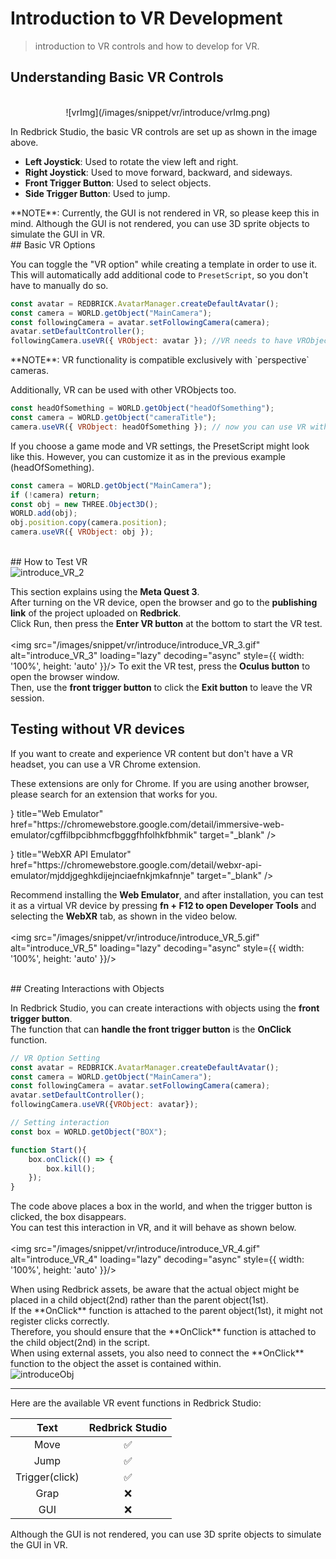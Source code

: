 
# Introduction to VR Development

> introduction to VR controls and how to develop for VR.

## Understanding Basic VR Controls
<br />
<center>![vrImg](/images/snippet/vr/introduce/vrImg.png) </center>

In Redbrick Studio, the basic VR controls are set up as shown in the image above. <br />
- **Left Joystick**: Used to rotate the view left and right. <br />
- **Right Joystick**: Used to move forward, backward, and sideways. <br />
- **Front Trigger Button**: Used to select objects. <br />
- **Side Trigger Button**: Used to jump. <br />

<Callout type="warning" emoji="⚠️">
  **NOTE**: Currently, the GUI is not rendered in VR, so please keep this in mind. 
</Callout>

<Callout type="info" emoji="ℹ️">
  Although the GUI is not rendered, you can use 3D sprite objects to simulate the GUI in VR.
</Callout>

<br />
## Basic VR Options

You can toggle the "VR option" while creating a template in order to use it. This will automatically add additional code to `PresetScript`, so you don't have to manually do so.

```js showLineNumbers copy filename="PresetScript"
const avatar = REDBRICK.AvatarManager.createDefaultAvatar();
const camera = WORLD.getObject("MainCamera");
const followingCamera = avatar.setFollowingCamera(camera);
avatar.setDefaultController();
followingCamera.useVR({ VRObject: avatar }); //VR needs to have VRObject
```

<Callout type="warning" emoji="⚠️">
  **NOTE**: VR functionality is compatible exclusively with `perspective`
  cameras.
</Callout>

Additionally, VR can be used with other VRObjects too.

```js showLineNumbers copy filename="VRObject" {3}
const headOfSomething = WORLD.getObject("headOfSomething");
const camera = WORLD.getObject("cameraTitle");
camera.useVR({ VRObject: headOfSomething }); // now you can use VR without an avatar
```

If you choose a game mode and VR settings, the PresetScript might look like this. However, you can customize it as in the previous example (headOfSomething).

```js showLineNumbers copy filename="VR GAME PresetScript"
const camera = WORLD.getObject("MainCamera");
if (!camera) return;
const obj = new THREE.Object3D();
WORLD.add(obj);
obj.position.copy(camera.position);
camera.useVR({ VRObject: obj });
```

<br />
## How to Test VR
<br />
<img src="/images/snippet/vr/introduce/introduce_VR_2.gif" alt="introduce_VR_2" loading="lazy" decoding="async" style={{ width: '100%', height: 'auto' }}/>

This section explains using the **Meta Quest 3**.  <br />
After turning on the VR device, open the browser and go to the **publishing link** of the project uploaded on **Redbrick**. <br />
Click Run, then press the **Enter VR button** at the bottom to start the VR test. <br />
<br />
<img src="/images/snippet/vr/introduce/introduce_VR_3.gif" alt="introduce_VR_3" loading="lazy" decoding="async" style={{ width: '100%', height: 'auto' }}/>
To exit the VR test, press the **Oculus button** to open the browser window. <br /> 
Then, use the **front trigger button** to click the **Exit button** to leave the VR session. <br />

## Testing without VR devices

If you want to create and experience VR content but don't have a VR headset, you can use a VR Chrome extension.

<Callout type="warning">
  These extensions are only for Chrome. If you are using another browser, please
  search for an extension that works for you.
</Callout>

<Cards>
  <Cards.Card
    icon={
      <svg width="800px" height="800px" viewBox="0 -30.37 124.549 124.549" xmlns="http://www.w3.org/2000/svg">

<g transform="translate(-546.225 -61.849)">

<path
  d="M555.207,75.414v43.981a2.341,2.341,0,0,0,2.136,2.331l27.279,2.387A10.142,10.142,0,0,0,592.858,121l10.31-10.852a7.355,7.355,0,0,1,10.664,0L624.142,121a10.142,10.142,0,0,0,8.236,3.118l27.279-2.387a2.341,2.341,0,0,0,2.136-2.331V75.414a2.34,2.34,0,0,0-2.34-2.34H557.547A2.34,2.34,0,0,0,555.207,75.414Z"
  fill="none"
  stroke="#ff0000"
  stroke-linecap="round"
  stroke-linejoin="round"
  strokeWidth="3"
/>

<path
  d="M661.793,74.487l-1.914-10.658a.584.584,0,0,0-.575-.48H557.7a.584.584,0,0,0-.575.48l-1.914,10.658"
  fill="none"
  stroke="#ff0000"
  stroke-linecap="round"
  stroke-linejoin="round"
  strokeWidth="3"
/>

<circle
  cx="9.872"
  cy="9.872"
  r="9.872"
  transform="translate(567.818 105.37) rotate(-80.754)"
  fill="none"
  stroke="#ff0000"
  stroke-linecap="round"
  stroke-linejoin="round"
  strokeWidth="3"
/>

<circle
  cx="9.872"
  cy="9.872"
  r="9.872"
  transform="translate(626.522 105.37) rotate(-80.754)"
  fill="none"
  stroke="#ff0000"
  stroke-linecap="round"
  stroke-linejoin="round"
  strokeWidth="3"
/>

<path
  d="M.592,0H7.2a0,0,0,0,1,0,0V18.227a0,0,0,0,1,0,0H.592A.592.592,0,0,1,0,17.635V.592A.592.592,0,0,1,.592,0Z"
  transform="translate(548.004 87.341)"
  fill="none"
  stroke="#ff0000"
  stroke-linecap="round"
  stroke-linejoin="round"
  strokeWidth="3"
/>

<path
  d="M555.207,82.249h-5.455a.7.7,0,0,0-.683.542L548,87.808"
  fill="none"
  stroke="#ff0000"
  stroke-linecap="round"
  stroke-linejoin="round"
  strokeWidth="3"
/>

<path
  d="M.592,0H7.2a0,0,0,0,1,0,0V18.227a0,0,0,0,1,0,0H.592A.592.592,0,0,1,0,17.635V.592A.592.592,0,0,1,.592,0Z"
  transform="translate(668.996 105.568) rotate(180)"
  fill="none"
  stroke="#ff0000"
  stroke-linecap="round"
  stroke-linejoin="round"
  strokeWidth="3"
/>

<path
  d="M661.793,82.249h5.454a.7.7,0,0,1,.684.542L669,87.808"
  fill="none"
  stroke="#ff0000"
  stroke-linecap="round"
  stroke-linejoin="round"
  strokeWidth="3"
/>

</g>

</svg>
    }
    title="Web Emulator"
    href="https://chromewebstore.google.com/detail/immersive-web-emulator/cgffilbpcibhmcfbgggfhfolhkfbhmik"
    target="_blank"
  />
  <Cards.Card
    icon={
      <svg width="800px" height="800px" viewBox="0 -30.37 124.549 124.549" xmlns="http://www.w3.org/2000/svg">

<g transform="translate(-546.225 -61.849)">

<path
  d="M555.207,75.414v43.981a2.341,2.341,0,0,0,2.136,2.331l27.279,2.387A10.142,10.142,0,0,0,592.858,121l10.31-10.852a7.355,7.355,0,0,1,10.664,0L624.142,121a10.142,10.142,0,0,0,8.236,3.118l27.279-2.387a2.341,2.341,0,0,0,2.136-2.331V75.414a2.34,2.34,0,0,0-2.34-2.34H557.547A2.34,2.34,0,0,0,555.207,75.414Z"
  fill="none"
  stroke="#ff0000"
  stroke-linecap="round"
  stroke-linejoin="round"
  strokeWidth="3"
/>

<path
  d="M661.793,74.487l-1.914-10.658a.584.584,0,0,0-.575-.48H557.7a.584.584,0,0,0-.575.48l-1.914,10.658"
  fill="none"
  stroke="#ff0000"
  stroke-linecap="round"
  stroke-linejoin="round"
  strokeWidth="3"
/>

<circle
  cx="9.872"
  cy="9.872"
  r="9.872"
  transform="translate(567.818 105.37) rotate(-80.754)"
  fill="none"
  stroke="#ff0000"
  stroke-linecap="round"
  stroke-linejoin="round"
  strokeWidth="3"
/>

<circle
  cx="9.872"
  cy="9.872"
  r="9.872"
  transform="translate(626.522 105.37) rotate(-80.754)"
  fill="none"
  stroke="#ff0000"
  stroke-linecap="round"
  stroke-linejoin="round"
  strokeWidth="3"
/>

<path
  d="M.592,0H7.2a0,0,0,0,1,0,0V18.227a0,0,0,0,1,0,0H.592A.592.592,0,0,1,0,17.635V.592A.592.592,0,0,1,.592,0Z"
  transform="translate(548.004 87.341)"
  fill="none"
  stroke="#ff0000"
  stroke-linecap="round"
  stroke-linejoin="round"
  strokeWidth="3"
/>

<path
  d="M555.207,82.249h-5.455a.7.7,0,0,0-.683.542L548,87.808"
  fill="none"
  stroke="#ff0000"
  stroke-linecap="round"
  stroke-linejoin="round"
  strokeWidth="3"
/>

<path
  d="M.592,0H7.2a0,0,0,0,1,0,0V18.227a0,0,0,0,1,0,0H.592A.592.592,0,0,1,0,17.635V.592A.592.592,0,0,1,.592,0Z"
  transform="translate(668.996 105.568) rotate(180)"
  fill="none"
  stroke="#ff0000"
  stroke-linecap="round"
  stroke-linejoin="round"
  strokeWidth="3"
/>

<path
  d="M661.793,82.249h5.454a.7.7,0,0,1,.684.542L669,87.808"
  fill="none"
  stroke="#ff0000"
  stroke-linecap="round"
  stroke-linejoin="round"
  strokeWidth="3"
/>

</g>

</svg>
    }
    title="WebXR API Emulator"
    href="https://chromewebstore.google.com/detail/webxr-api-emulator/mjddjgeghkdijejnciaefnkjmkafnnje"
    target="_blank"
  />
</Cards>

Recommend installing the **Web Emulator**, and after installation, you can test it as a virtual VR device by pressing **fn + F12 to open Developer Tools** and selecting the **WebXR** tab, as shown in the video below. <br />
<br />
<img src="/images/snippet/vr/introduce/introduce_VR_5.gif" alt="introduce_VR_5" loading="lazy" decoding="async" style={{ width: '100%', height: 'auto' }}/>

<br />
## Creating Interactions with Objects

In Redbrick Studio, you can create interactions with objects using the **front trigger button**. <br /> 
The function that can **handle the front trigger button** is the **OnClick** function. <br />

```js showLineNumbers copy
// VR Option Setting
const avatar = REDBRICK.AvatarManager.createDefaultAvatar();
const camera = WORLD.getObject("MainCamera");
const followingCamera = avatar.setFollowingCamera(camera);
avatar.setDefaultController();
followingCamera.useVR({VRObject: avatar});

// Setting interaction
const box = WORLD.getObject("BOX");

function Start(){
    box.onClick(() => {
        box.kill();
    });
}
```

The code above places a box in the world, and when the trigger button is clicked, the box disappears. <br />
You can test this interaction in VR, and it will behave as shown below.  <br />
<br />
<img src="/images/snippet/vr/introduce/introduce_VR_4.gif" alt="introduce_VR_4" loading="lazy" decoding="async" style={{ width: '100%', height: 'auto' }}/>

<Callout type="error">
  When using Redbrick assets, be aware that the actual object might be placed in a child object(2nd) rather than the parent object(1st). <br/> 
  If the **OnClick** function is attached to the parent object(1st), it might not register clicks correctly. <br/> 
  Therefore, you should ensure that the **OnClick** function is attached to the child object(2nd) in the script. 
  <br/> When using external assets, you also need to connect the **OnClick** function to the object the asset is contained within.  <br/> 
  <img src="/images/snippet/vr/introduce/introduceObj.png" alt="introduceObj" loading="lazy" decoding="async" style={{ width: '100%', height: 'auto' }}/>
</Callout>

---

<Callout type="info" emoji="✅">
  Here are the available VR event functions in Redbrick Studio:
</Callout>

|     Text      | Redbrick Studio |
| :-----------: | :-----------: | 
|     Move     |      ✅       | 
|    Jump     |      ✅       | 
|    Trigger(click)     |      ✅       | 
|    Grap    |      ❌       | 
|    GUI    |      ❌       | 

<Callout type="info" emoji="ℹ️">
  Although the GUI is not rendered, you can use 3D sprite objects to simulate the GUI in VR.
</Callout>